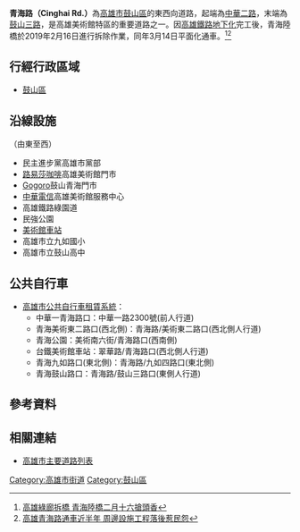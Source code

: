{{Infobox TwRoad2
|bgcolorh=DARKGREEN
|colorh=white
|code=
|name= 青海路
|enname= Cinghai Rd.
|level= 一般道路
|length=
|sec=
|lastext=
|line=
|start= [[中華二路|中華二路]]
|end= [[鼓山三路|鼓山三路]]
|junc= 
|img=
|cap=
|size=
|left= 
|right= 
|leftlink= 
|leftdirection= W
|rightlink= 
|rightdirection= E
|SN=
|SNtype=
|SNNum=
|SN2=
|SN2type=
|SN2Num=
|SN3=
|SN3type=
|SN3Num=
}}
'''青海路（Cinghai Rd.）'''為[[高雄市|高雄市]][[鼓山區|鼓山區]]的東西向道路，起端為[[中華二路|中華二路]]，末端為[[鼓山三路|鼓山三路]]，是高雄美術館特區的重要道路之一。因[[高雄鐵路地下化|高雄鐵路地下化]]完工後，青海陸橋於2019年2月16日進行拆除作業，同年3月14日平面化通車。<ref>[https://news.ltn.com.tw/news/local/paper/1261374 高雄綠廊拆橋 青海陸橋二月十六搶頭香]</ref><ref>[https://www.ftvnews.com.tw/news/detail/2019809U08M1 高雄青海路通車近半年 周邊設施工程落後惹民怨]</ref>

== 行經行政區域 ==
* [[鼓山區|鼓山區]]
== 沿線設施 ==
（由東至西）
* 民主進步黨高雄市黨部
* [[路易莎咖啡|路易莎咖啡]]高雄美術館門市
* [[Gogoro|Gogoro]]鼓山青海門市 
* [[中華電信|中華電信]]高雄美術館服務中心
* 高雄鐵路綠園道
* 民強公園
* [[美術館車站|美術館車站]]
* 高雄市立九如國小
* 高雄市立鼓山高中

== 公共自行車 ==
* [[高雄市公共自行車租賃系統|高雄市公共自行車租賃系統]]：
** 中華一青海路口：中華一路2300號(前人行道)
** 青海美術東二路口(西北側)：青海路/美術東二路口(西北側人行道)
** 青海公園：美術南六街/青海路口(西南側)
** 台鐵美術館車站：翠華路/青海路口(西北側人行道)
** 青海九如路口(東北側)：青海路/九如四路口(東北側)
** 青海鼓山路口：青海路/鼓山三路口(東側人行道)

== 參考資料 ==
{{Reflist}}
== 相關連結 ==
* [[高雄市主要道路列表|高雄市主要道路列表]]

{{高雄市重要道路}}

[[Category:高雄市街道|Category:高雄市街道]]
[[Category:鼓山區|Category:鼓山區]]